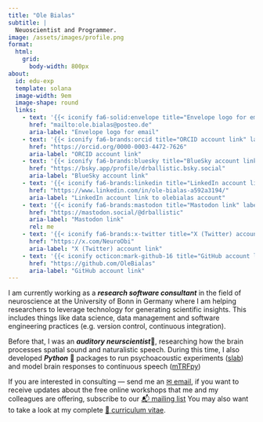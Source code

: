 ```yaml
---
title: "Ole Bialas"
subtitle: |
  Neuoscientist and Programmer.
image: /assets/images/profile.png
format:
  html:
    grid:
      body-width: 800px
about:
  id: edu-exp
  template: solana
  image-width: 9em
  image-shape: round
  links:
    - text: '{{< iconify fa6-solid:envelope title="Envelope logo for email" label="Envelope logo for email" >}}'
      href: "mailto:ole.bialas@posteo.de"
      aria-label: "Envelope logo for email"
    - text: '{{< iconify fa6-brands:orcid title="ORCID account link" label="ORCID account link" >}}'
      href: "https://orcid.org/0000-0003-4472-7626"
      aria-label: "ORCID account link"
    - text: '{{< iconify fa6-brands:bluesky title="BlueSky account link" label="BlueSky account link" >}}'
      href: "https://bsky.app/profile/drballistic.bsky.social"
      aria-label: "BlueSky account link"
    - text: '{{< iconify fa6-brands:linkedin title="LinkedIn account link" label="LinkedIn account link" >}}'
      href: "https://www.linkedin.com/in/ole-bialas-a592a3194/"
      aria-label: "LinkedIn account link to olebialas account"
    - text: '{{< iconify fa6-brands:mastodon title="Mastodon link" label="Mastodon link" >}}'
      href: "https://mastodon.social/@drballistic"
      aria-label: "Mastodon link"
      rel: me
    - text: '{{< iconify fa6-brands:x-twitter title="X (Twitter) account link" label="X (Twitter) account link" >}}'
      href: "https://x.com/NeuroObi"
      aria-label: "X (Twitter) account link"
    - text: '{{< iconify octicon:mark-github-16 title="GitHub account link" label="GitHub account link" >}}'
      href: "https://github.com/OleBialas"
      aria-label: "GitHub account link"
---
```


::: {#edu-exp}
:::

I am currently working as a __*research software consultant*__ in the field of neuroscience at the University of Bonn in Germany where I am helping researchers to leverage technology for generating scientific insights.
This includes things like data science, data management and software engineering practices (e.g. version control, continuous integration).

Before that, I was an __*auditory neurscientist*__🧠, researching how the brain processes spatial sound and naturalistic speech.
During this time, I also developed __*Python*__ 🐍 packages to run psychoacoustic experiments ([slab](https://slab.readthedocs.io/en/latest/)) and model brain responses to continuous speech ([mTRFpy](https://mtrfpy.readthedocs.io/en/latest/))

If you are interested in consulting --- send me an [✉ email](mailto:ole.bialas@posteo.de), if you want to receive updates about the free online workshops that me and my colleagues are offering, subscribe to our [📬 mailing list](https://listen.uni-bonn.de/wws/subscribe/ibehave.ibots-news)
You may also want to take a look at my complete [📄 curriculum vitae](https://).

